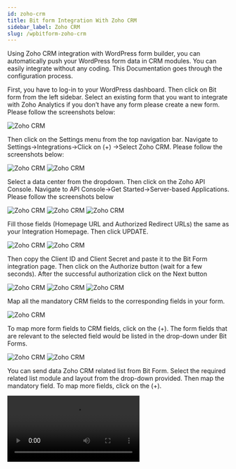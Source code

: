 ```yaml
---
id: zoho-crm
title: Bit form Integration With Zoho CRM 
sidebar_label: Zoho CRM
slug: /wpbitform-zoho-crm
---
```


Using  Zoho CRM integration with WordPress form builder, you can automatically push your WordPress form data in CRM modules. You can easily integrate without any coding. This Documentation goes through the configuration process.

First, you have to log-in to your WordPress dashboard. Then click on Bit form from the left sidebar. Select an existing form that you want to integrate with Zoho Analytics if you don’t have any form please create a new form. Please follow the screenshots below:

<Image src="Zoho CRM/1. create_form" alt="Zoho CRM" w="1020" h="400" />

Then click on the Settings menu from the top navigation bar. Navigate to Settings->Integrations->Click on (+) ->Select Zoho CRM. Please follow the screenshots below:

<Image src="Zoho CRM/2. Homepage" alt="Zoho CRM" w="1020" h="400" />

<Image src="Zoho CRM/3.CrmIntegration" alt="Zoho CRM" w="1020" h="400" />

Select a data center from the dropdown. Then click on the Zoho API Console. Navigate to API Console->Get Started->Server-based Applications. Please follow the screenshots below

<Image src="Zoho CRM/4. CRM-1-768x376" alt="Zoho CRM" w="1020" h="400" />

<Image src="Zoho CRM/5. GetStarted" alt="Zoho CRM" w="1020" h="400" />

<Image src="Zoho CRM/6. api-console-server-based" alt="Zoho CRM" w="1020" h="400" />

Fill those fields (Homepage URL and Authorized Redirect URLs) the same as your Integration Homepage. Then click UPDATE.

<Image src="Zoho CRM/7. api-console-client-details-3" alt="Zoho CRM" w="1020" h="400" />

<Image src="Zoho CRM/8. client-secret-5" alt="Zoho CRM" w="1020" h="400" />

Then copy the Client ID and Client Secret and paste it to the Bit Form integration page. Then click on the Authorize button (wait for a few seconds). After the successful authorization click on the Next button

<Image src="Zoho CRM/9. integration-setup" alt="Zoho CRM" w="1020" h="400" />

<Image src="Zoho CRM/10. Authorization" alt="Zoho CRM" w="1020" h="400" />

<Image src="Zoho CRM/11. IntegrationNext" alt="Zoho CRM" w="1020" h="400" />

Map all the mandatory CRM fields to the corresponding fields in your form.

<Image src="Zoho CRM/12. Fieldmap" alt="Zoho CRM" w="1020" h="400" />

To map more form fields to CRM fields, click on the (+). The form fields that are relevant to the selected field would be listed in the drop-down under Bit Forms.

<Image src="Zoho CRM/13. 'extrafieldmap" alt="Zoho CRM" w="1020" h="400" />

<Image src="Zoho CRM/14. fileUpload" alt="Zoho CRM" w="1020" h="400" />

You can send data Zoho CRM related list from Bit Form. Select the required related list module and layout from the drop-down provided. Then map the mandatory field. To map more fields, click on the (+).

<Video youtube src="6w1D8YIffBI" />

<Image src="Zoho CRM/15. relatedList" alt="Zoho CRM" w="1020" h="400" />

Map all the fields, select the necessary Actions to be performed on integration, and then click on the Save button to save your settings.

1.Workflow: Select this option to trigger the Zoho CRM workflow to relevant the selected module. If you didn’t select this option Zoho CRM workflow to relevant the selected module doesn’t work.

<Video youtube src="Ec-kfq5Swr4" />

<Image src="Zoho CRM/16. workflow-1" alt="Zoho CRM" w="1020" h="200" />

2.Attachment: To Select this option you can send file upload field data to Zoho CRM related list Attachments. You can also send file upload field data to Zoho CRM via normal field mapping). Please select the CRM file upload field from the drop-down which you want to send data.

<Video youtube src="r7J-92xXJbw" />

<Image src="Zoho CRM/17. attachment-1" alt="Zoho CRM" w="1020" h="200" />

3. Approval: Select this option to automatically send form data to your Zoho CRM approval list instead of adding them.

<Video youtube src="RmJBmG9bsGQ" />

<Image src="Zoho CRM/18. approval-1" alt="Zoho CRM" w="1020" h="200" />

4.Blueprint: Select this option to trigger the Zoho CRM blueprint to relevant the selected module. If you didn’t select this option Zoho CRM blueprint to relevant the selected module doesn’t work.

<Image src="Zoho CRM/19. blueprint-1" alt="Zoho CRM" w="1020" h="200" />

5. Upsert Record: Upon selecting the option YES, if a record with the identical value exists in Zoho CRM, it will be updated with the new values. If you select NO, a new record will be created in Zoho CRM. You can arrange fields in the order in which upsert should happen.

Here’s how upsert works:

For example, you arrange the Email field before the Company field. When a form is submitted with the Company as Bitcode and Email as bitcode@gmail.com.

1. First, it’s checked if the email bitcode@gmail.com exists in the CRM. If it does, then the mapped fields get updated to the record associated with that email address.

2. In case of the email address bitcode@gmail.com doesn’t exist in your CRM,  it’s checked if Bitcode exists under Company. If it does, then the mapped fields get updated to the record associated with that company name.

3. If none of the field values exists, then a new record with all the mapped details is created under the mapped CRM module

<Video youtube src="zdd_c35Bqn0" />

<Image src="Zoho CRM/20. upsert-1" alt="Zoho CRM" w="1020" h="400" />

6. Assignment Rules: When you choose this option, Assignment Rules defined in Zoho CRM can be triggered when form entries are added to a CRM module. Please select the assignment rule from the drop-down which you want to trigger.

<Video youtube src="hadXKtYeh5k" />

<Image src="Zoho CRM/21. assignment-1" alt="Zoho CRM" w="1020" h="200" />

7. Tag Records: When you choose this option, you can add a tag to the records that are pushed to Zoho CRM. It helps you to search for records in CRM by tag. There has a list of tag records in the dropdown. You can use Zoho CRM by default tag, form fields also can add a custom tag.

<Video youtube src="JevC0GJPyNg" />

<Image src="Zoho CRM/22. tag-1" alt="Zoho CRM" w="1020" h="200" />

8. Record Owner: Select this option you can set a record owner of the sent record.

<Video youtube src="c-CNqLhZtuU" />

<Image src="Zoho CRM/23. recordOwner" alt="Zoho CRM" w="1020" h="200" />

Supported Modules:You can integrate your forms with the following

CRM modules:

Standard Modules: Leads, Contacts, Accounts, Potentials, Campaigns, Cases, Solutions, Products, Price Books, Vendors, Events, Tasks, and Calls.

Custom Modules: Bit Forms can be integrated with all custom modules in Zoho CRM

Supported Field Types  :

These are the Bit Forms fields that can be mapped with the respective fields in Zoho CRM.

<Image src="Zoho CRM/Module1" alt="Zoho CRM" w="1020" h="450" />

<Image src="Zoho CRM/Module2" alt="Zoho CRM" w="1020" h="350" />

In the end, create a Workflow for triggering the integration. Select the integration which you created before.

<Video src="Bit-Form-to-Zoho-CRM-workflow" alt="Zoho CRM" w="800" h="400" />

**Watch the full video here!**

<Video youtube src="0fYVHhXqSJI" />




